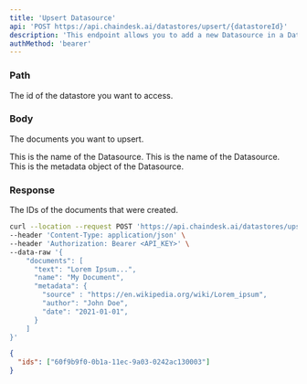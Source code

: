 ```yaml
---
title: 'Upsert Datasource'
api: 'POST https://api.chaindesk.ai/datastores/upsert/{datastoreId}'
description: 'This endpoint allows you to add a new Datasource in a Datastore'
authMethod: 'bearer'
---
```


### Path

<ParamField path="datastoreId" type="string" required>
  The id of the datastore you want to access.
</ParamField>

### Body

<ParamField path="documents" type="array" required>
  
<Expandable title="Toggle object" defaultOpen>

The documents you want to upsert.

<ParamField body="text" type="string" required>
  This is the name of the Datasource.
</ParamField>

<ParamField body="name" type="string">
  This is the name of the Datasource.
</ParamField>

<ParamField body="metadata" type="JSON or null">
  This is the metadata object of the Datasource.
</ParamField>

</Expandable>

</ParamField>

### Response

<ResponseField name="ids" type="array of string">
  The IDs of the documents that were created.
</ResponseField>

<RequestExample>

```bash Example Request
curl --location --request POST 'https://api.chaindesk.ai/datastores/upsert/<datastoreId>' \
--header 'Content-Type: application/json' \
--header 'Authorization: Bearer <API_KEY>' \
--data-raw '{
    "documents": [
      "text": "Lorem Ipsum...",
      "name": "My Document",
      "metadata": {
        "source" : "https://en.wikipedia.org/wiki/Lorem_ipsum",
        "author": "John Doe",
        "date": "2021-01-01",
      }
    ]
}'
```

</RequestExample>

<ResponseExample>

```json Response
{
  "ids": ["60f9b9f0-0b1a-11ec-9a03-0242ac130003"]
}
```

</ResponseExample>
